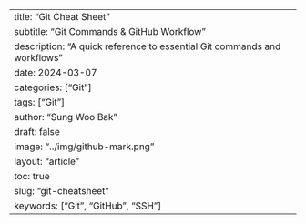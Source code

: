 ---
title: "Git Cheat Sheet"
subtitle: "Git Commands & GitHub Workflow"
description: "A quick reference to essential Git commands and workflows"
date: 2024-03-07
categories: ["Git"]
tags: ["Git"]
author: "Sung Woo Bak"
draft: false
image: "../img/github-mark.png"
layout: "article"
toc: true
slug: "git-cheatsheet"
keywords: ["Git", "GitHub", "SSH"]
---